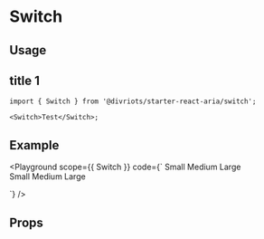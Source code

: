 
# Switch

<Description of={Switch} />

## Usage

## title 1

```tsx
import { Switch } from '@divriots/starter-react-aria/switch';

<Switch>Test</Switch>;
```

## Example

<Playground
  scope={{ Switch }}
  code={`
<Switch size="small">Small</Switch>
<Switch size="medium">Medium</Switch>
<Switch size="large">Large</Switch>
<br/>
<Switch isDisabled size="small">Small</Switch>
<Switch isDisabled size="medium">Medium</Switch>
<Switch isDisabled size="large">Large</Switch>

`}
/>

## Props

<Props of={Switch} />
